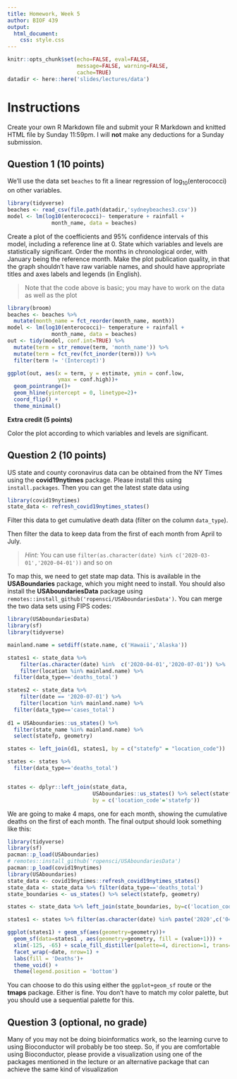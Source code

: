 ```yaml
---
title: Homework, Week 5
author: BIOF 439
output: 
  html_document:
    css: style.css
---
```

```r
knitr::opts_chunk$set(echo=FALSE, eval=FALSE, 
                      message=FALSE, warning=FALSE,
                      cache=TRUE)
datadir <- here::here('slides/lectures/data')
```

# Instructions

Create your own R Markdown file and submit your R Markdown and knitted HTML file by Sunday 11:59pm. I will **not** make any deductions for a Sunday submission. 


## Question 1 (10 points)

We'll use the data set `beaches` to
fit a linear regression of $\log_{10}(\text{enterococci})$ on other variables. 

```r
library(tidyverse)
beaches <- read_csv(file.path(datadir,'sydneybeaches3.csv'))
model <- lm(log10(enterococci)~ temperature + rainfall + 
              month_name, data = beaches)
```

Create a plot of the coefficients and 95% confidence intervals of this model, including a reference line at 0. State which variables and levels are statistically significant. Order the months in chronological order, with January being the reference month. Make the plot publication quality, in that the graph shouldn't have raw variable names, and should have appropriate titles and axes labels and legends (in English). 

> Note that the code above is basic; you may have to work on the data as well as the plot

```r
library(broom)
beaches <- beaches %>% 
  mutate(month_name = fct_reorder(month_name, month))
model <- lm(log10(enterococci)~ temperature + rainfall + 
              month_name, data = beaches)
out <- tidy(model, conf.int=TRUE) %>% 
  mutate(term = str_remove(term, 'month_name')) %>% 
  mutate(term = fct_rev(fct_inorder(term))) %>% 
  filter(term != '(Intercept)')

ggplot(out, aes(x = term, y = estimate, ymin = conf.low, 
                ymax = conf.high))+
  geom_pointrange()+
  geom_hline(yintercept = 0, linetype=2)+
  coord_flip() + 
  theme_minimal()
```

**Extra credit (5 points)**

Color the plot according to which variables and levels are significant.

## Question 2 (10 points)

US state and county coronavirus data can be obtained from the NY Times using the **covid19nytimes** package. Please install this using `install.packages`. Then you can get the latest state data using

```r
library(covid19nytimes)
state_data <- refresh_covid19nytimes_states()
```

Filter this data to get cumulative death data (filter on the column `data_type`). 

Then filter the data to keep data from the first of each month from April to July. 

> _Hint:_ You can use `filter(as.character(date) %in% c('2020-03-01','2020-04-01'))` and so on 

To map this, we need to get state map data. This is available in the **USABoundaries** package, which you might need to install. You should also install the **USAboundariesData** package using `remotes::install_github('ropensci/USAboundariesData')`. You can merge the two data sets using FIPS codes:

```r
library(USAboundariesData)
library(sf)
library(tidyverse)

mainland.name = setdiff(state.name, c('Hawaii','Alaska'))

states1 <- state_data %>%
    filter(as.character(date) %in%  c('2020-04-01','2020-07-01')) %>%
    filter(location %in% mainland.name) %>% 
  filter(data_type=='deaths_total')

states2 <- state_data %>%
    filter(date == '2020-07-01') %>%
    filter(location %in% mainland.name) %>% 
  filter(data_type=='cases_total')
    
d1 = USAboundaries::us_states() %>% 
  filter(state_name %in% mainland.name) %>% 
  select(statefp, geometry) 

states <- left_join(d1, states1, by = c("statefp" = "location_code"))

states <- states %>% 
  filter(data_type=='deaths_total')


states <- dplyr::left_join(state_data, 
                           USAboundaries::us_states() %>% select(statefp, geometry),
                           by = c('location_code'='statefp'))

```

We are going to make 4 maps, one for each month, showing the cumulative deaths on the first of each month. The final output 
should look something like this:

```r
library(tidyverse)
library(sf)
pacman::p_load(USAboundaries)
# remotes::install_github('ropensci/USAboundariesData')
pacman::p_load(covid19nytimes)
library(USAboundaries)
state_data <- covid19nytimes::refresh_covid19nytimes_states()
state_data <- state_data %>% filter(data_type=='deaths_total')
state_boundaries <- us_states() %>% select(statefp, geometry)

states <- state_data %>% left_join(state_boundaries, by=c('location_code' = 'statefp'))

states1 <- states %>% filter(as.character(date) %in% paste('2020',c('04','05','06','07'),'01', sep='-'))

ggplot(states1) + geom_sf(aes(geometry=geometry))+
  geom_sf(data=states1 , aes(geometry=geometry, fill = (value+1))) + 
  xlim(-125, -65) + scale_fill_distiller(palette=4, direction=1, trans='log10')+ 
  facet_wrap(~date, nrow=1) + 
  labs(fill = 'Deaths')+
  theme_void() + 
  theme(legend.position = 'bottom')
  ```

You can choose to do this using either the `ggplot+geom_sf` route or the **tmaps** package. Either is fine. You don't have to match my color palette, but you should use a sequential palette for this.

## Question 3 (optional, no grade)

Many of you may not be doing bioinformatics work, so the learning curve to using Bioconductor will probably be too steep. So, if you are comfortable using Bioconductor, please provide a visualization using one of the packages mentioned in the lecture or an alternative package that can achieve the same kind of visualization


